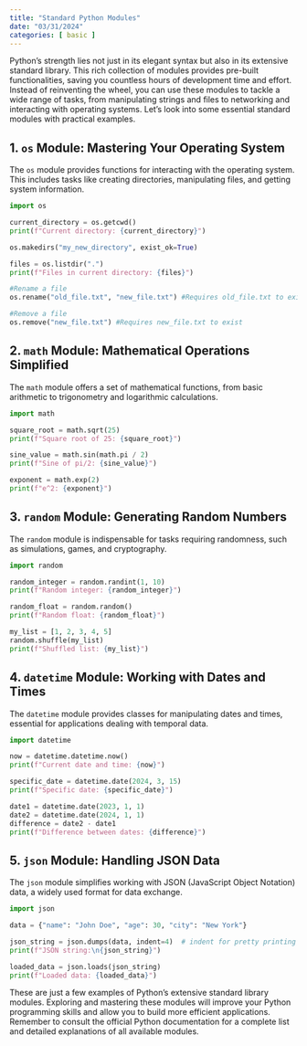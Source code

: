 ```yaml
---
title: "Standard Python Modules"
date: "03/31/2024"
categories: [ basic ]
---
```



Python's strength lies not just in its elegant syntax but also in its extensive standard library.  This rich collection of modules provides pre-built functionalities, saving you countless hours of development time and effort.  Instead of reinventing the wheel, you can use these modules to tackle a wide range of tasks, from manipulating strings and files to networking and interacting with operating systems.  Let's look into some essential standard modules with practical examples.


## 1. `os` Module:  Mastering Your Operating System

The `os` module provides functions for interacting with the operating system.  This includes tasks like creating directories, manipulating files, and getting system information.

```python
import os

current_directory = os.getcwd()
print(f"Current directory: {current_directory}")

os.makedirs("my_new_directory", exist_ok=True)

files = os.listdir(".")
print(f"Files in current directory: {files}")

#Rename a file
os.rename("old_file.txt", "new_file.txt") #Requires old_file.txt to exist

#Remove a file
os.remove("new_file.txt") #Requires new_file.txt to exist

```


## 2. `math` Module:  Mathematical Operations Simplified

The `math` module offers a  set of mathematical functions, from basic arithmetic to trigonometry and logarithmic calculations.

```python
import math

square_root = math.sqrt(25)
print(f"Square root of 25: {square_root}")

sine_value = math.sin(math.pi / 2)
print(f"Sine of pi/2: {sine_value}")

exponent = math.exp(2)
print(f"e^2: {exponent}")
```


## 3. `random` Module:  Generating Random Numbers

The `random` module is indispensable for tasks requiring randomness, such as simulations, games, and cryptography.

```python
import random

random_integer = random.randint(1, 10)
print(f"Random integer: {random_integer}")

random_float = random.random()
print(f"Random float: {random_float}")

my_list = [1, 2, 3, 4, 5]
random.shuffle(my_list)
print(f"Shuffled list: {my_list}")
```


## 4. `datetime` Module: Working with Dates and Times

The `datetime` module provides classes for manipulating dates and times, essential for applications dealing with temporal data.


```python
import datetime

now = datetime.datetime.now()
print(f"Current date and time: {now}")

specific_date = datetime.date(2024, 3, 15)
print(f"Specific date: {specific_date}")

date1 = datetime.date(2023, 1, 1)
date2 = datetime.date(2024, 1, 1)
difference = date2 - date1
print(f"Difference between dates: {difference}")
```


## 5. `json` Module: Handling JSON Data

The `json` module simplifies working with JSON (JavaScript Object Notation) data, a widely used format for data exchange.

```python
import json

data = {"name": "John Doe", "age": 30, "city": "New York"}

json_string = json.dumps(data, indent=4)  # indent for pretty printing
print(f"JSON string:\n{json_string}")

loaded_data = json.loads(json_string)
print(f"Loaded data: {loaded_data}")

```

These are just a few examples of Python's extensive standard library modules. Exploring and mastering these modules will improve your Python programming skills and allow you to build more efficient applications. Remember to consult the official Python documentation for a complete list and detailed explanations of all available modules.


